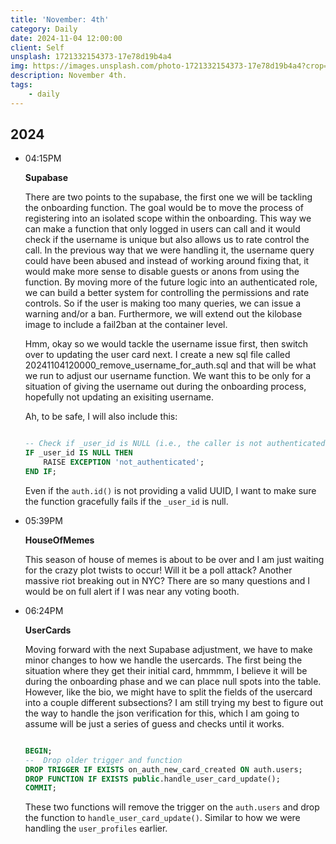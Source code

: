 ```yaml
---
title: 'November: 4th'
category: Daily
date: 2024-11-04 12:00:00
client: Self
unsplash: 1721332154373-17e78d19b4a4
img: https://images.unsplash.com/photo-1721332154373-17e78d19b4a4?crop=entropy&cs=srgb&fm=jpg&ixid=MnwzNjM5Nzd8MHwxfHJhbmRvbXx8fHx8fHx8fDE2ODE3NDg2ODY&ixlib=rb-4.0.3&q=85
description: November 4th.
tags:
    - daily
---
```



## 2024

-   04:15PM

    **Supabase**

	There are two points to the supabase, the first one we will be tackling the onboarding function.
	The goal would be to move the process of registering into an isolated scope within the onboarding.
	This way we can make a function that only logged in users can call and it would check if the username is unique but also allows us to rate control the call.
	In the previous way that we were handling it, the username query could have been abused and instead of working around fixing that, it would make more sense to disable guests or anons from using the function.
	By moving more of the future logic into an authenticated role, we can build a better system for controlling the permissions and rate controls.
	So if the user is making too many queries, we can issue a warning and/or a ban.
	Furthermore, we will extend out the kilobase image to include a fail2ban at the container level.

	Hmm, okay so we would tackle the username issue first, then switch over to updating the user card next.
	I create a new sql file called 20241104120000_remove_username_for_auth.sql and that will be what we run to adjust our username function.
	We want this to be only for a situation of giving the username out during the onboarding process, hopefully not updating an exisiting username.

	Ah, to be safe, I will also include this:

	```sql

	-- Check if _user_id is NULL (i.e., the caller is not authenticated)
    IF _user_id IS NULL THEN
        RAISE EXCEPTION 'not_authenticated';
    END IF;

	```

	Even if the `auth.id()` is not providing a valid UUID, I want to make sure the function gracefully fails if the `_user_id` is null.

-	05:39PM

	**HouseOfMemes**

	This season of house of memes is about to be over and I am just waiting for the crazy plot twists to occur!
	Will it be a poll attack? 
	Another massive riot breaking out in NYC?
	There are so many questions and I would be on full alert if I was near any voting booth.

-	06:24PM

	**UserCards**

	Moving forward with the next Supabase adjustment, we have to make minor changes to how we handle the usercards.
	The first being the situation where they get their initial card, hmmmm, I believe it will be during the onboarding phase and we can place null spots into the table.
	However, like the bio, we might have to split the fields of the usercard into a couple different subsections?
	I am still trying my best to figure out the way to handle the json verification for this, which I am going to assume will be just a series of guess and checks until it works.

	```sql

	BEGIN;
	--  Drop older trigger and function
	DROP TRIGGER IF EXISTS on_auth_new_card_created ON auth.users;
	DROP FUNCTION IF EXISTS public.handle_user_card_update();
	COMMIT;

	```

	These two functions will remove the trigger on the `auth.users` and drop the function to `handle_user_card_update()`.
	Similar to how we were handling the `user_profiles` earlier.
